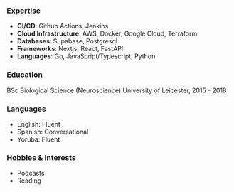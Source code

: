 ### Expertise

- **CI/CD**: Github Actions, Jenkins
- **Cloud Infrastructure**: AWS, Docker, Google Cloud, Terraform
- **Databases**: Supabase, Postgresql
- **Frameworks**: Nextjs, React, FastAPI
- **Languages**: Go, JavaScript/Typescript, Python

### Education

BSc Biological Science (Neuroscience)
University of Leicester, 2015 - 2018

### Languages

- English: Fluent
- Spanish: Conversational
- Yoruba: Fluent

### Hobbies & Interests

- Podcasts
- Reading
